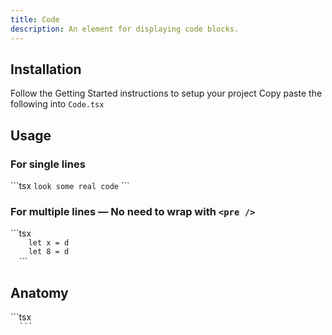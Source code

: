 ```yaml
---
title: Code
description: An element for displaying code blocks.
---
```


<ComponentDemo name="Code" />

## <HeaderLink href="#installation" id="installation">Installation</HeaderLink>

<Steps>

<Step className="inline-flex items-center gap-2 [&>p]:mt-0">
  Follow the
  <Link href={"/docs/getting-started"}>Getting Started</Link>
  instructions to setup your project
</Step>
<Step>
  Copy paste the following into <Code>Code.tsx</Code>
</Step>
<ComponentSource name="Code" />

</Steps>

## <HeaderLink href="#usage" id="usage">Usage</HeaderLink>

### For single lines

<CodeCopyBlock>
  ```tsx
  <Code>look some real code</Code>
  ```
</CodeCopyBlock>

### For multiple lines — No need to wrap with <Code>\<pre /></Code>

<CodeCopyBlock>
  ```tsx
  <Code className="flex w-full flex-col" block>
    <span className="inline-block w-full">let x = d</span>
    <span className="inline-block w-full">let 8 = d</span>
  </Code>
  ```
</CodeCopyBlock>

## <HeaderLink href="#anatomy" id="anatomy">Anatomy</HeaderLink>

<CodeBlock>
  ```tsx
  <Code />
  ```
</CodeBlock>
